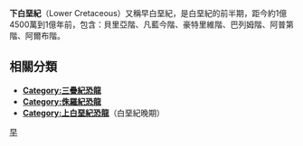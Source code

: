 {{portal|恐龙}}

'''下白堊紀'''（Lower Cretaceous）又稱早白堊紀，是白堊紀的前半期，距今約1億4500萬到1億年前，包含：貝里亞階、凡藍今階、豪特里維階、巴列姆階、阿普第階、阿爾布階。

==相關分類==
*'''[[:Category:三疊紀恐龍|Category:三疊紀恐龍]]'''
*'''[[:Category:侏羅紀恐龍|Category:侏羅紀恐龍]]'''
*'''[[:Category:上白堊紀恐龍|Category:上白堊紀恐龍]]'''（白堊紀晚期）

[[Category:白堊紀恐龍|早]]